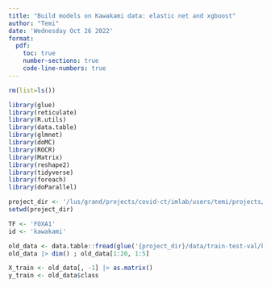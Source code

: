 ```yaml
---
title: "Build models on Kawakami data: elastic net and xgboost"
author: "Temi"
date: 'Wednesday Oct 26 2022'
format: 
  pdf: 
    toc: true
    number-sections: true
    code-line-numbers: true
---
```


```r
rm(list=ls())

library(glue)
library(reticulate)
library(R.utils)
library(data.table)
library(glmnet)
library(doMC)
library(ROCR)
library(Matrix)
library(reshape2)
library(tidyverse)
library(foreach)
library(doParallel)

```

```r
project_dir <- '/lus/grand/projects/covid-ct/imlab/users/temi/projects/TFXcan/modeling_pipeline'
setwd(project_dir)

TF <- 'FOXA1'
id <- 'kawakami'
```
```r
old_data <- data.table::fread(glue('{project_dir}/data/train-test-val/kawakami/data_2022-12-12/kawakami_aggByCenter_FOXA1_old.csv.gz'))
old_data |> dim() ; old_data[1:20, 1:5]
```

```r
X_train <- old_data[, -1] |> as.matrix()
y_train <- old_data$class
```

